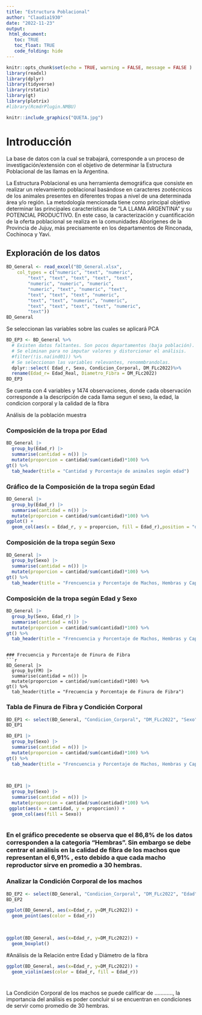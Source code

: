 ```yaml
---
title: "Estructura Poblacional"
author: "Claudia1930"
date: "2022-11-23"
output: 
 html_document:
   toc: TRUE
   toc_float: TRUE
   code_folding: hide
---
```


```r
knitr::opts_chunk$set(echo = TRUE, warning = FALSE, message = FALSE )
library(readxl)
library(dplyr)
library(tidyverse)
library(rstatix)
library(gt)
library(plotrix)
#library(RcmdrPlugin.NMBU)

```

```r
knitr::include_graphics("QUETA.jpg")
```

# Introducción

La base de datos con la cual se trabajará, corresponde a un proceso de investigación/extensión con el objetivo de determinar la Estructura Poblacional de las llamas en la Argentina.

La Estructura Poblacional es una herramienta demográfica que consiste en realizar un relevamiento poblacional basándose en caracteres zootécnicos de los animales presentes en diferentes tropas a nivel de una determinada área y/o región.  La metodología mencionada tiene como principal objetivo determinar las principales características de “LA LLAMA ARGENTINA” y su POTENCIAL PRODUCTIVO.
En este caso, la caracterización y cuantificación de la oferta poblacional se realiza en la comunidades Aborígenes de la Provincia de Jujuy, más precisamente en los departamentos de Rinconada, Cochinoca y Yavi.



## Exploración de los datos

```r
BD_General <- read_excel("BD_General.xlsx", 
    col_types = c("numeric", "text", "numeric", 
        "text", "text", "text", "text", "text", 
        "numeric", "numeric", "numeric", 
        "numeric", "text", "numeric", "text", 
        "text", "text", "text", "numeric", 
        "text", "text", "numeric", "numeric", 
        "text", "text", "text", "text", "numeric", 
        "text"))
BD_General
```
Se seleccionan las variables sobre las cuales se aplicará PCA
```r
BD_EP3 <- BD_General %>% 
  # Existen datos faltantes. Son pocos departamentos (baja población). 
  # Se eliminan para no imputar valores y distorcionar el análisis. 
  #filter(!is.na(ind01)) %>% 
  # Se seleccionan las variables relevantes, renommbrandolas. 
  dplyr::select( Edad_r, Sexo, Condicion_Corporal, DM_FLc2022)%>% 
  rename(Edad_r= Edad_Real, Diametro_Fibra = DM_FLc2022)  
BD_EP3
```
Se cuenta con 4 variables y 1474 observaciones, donde cada observación corresponde a la descripción de cada llama segun el sexo, la edad, la condicion corporal y la calidad de la fibra


Análisis de la población muestra


### Composición de la tropa por Edad
```r
BD_General |> 
  group_by(Edad_r) |> 
  summarise(cantidad = n()) |> 
  mutate(proporcion = cantidad/sum(cantidad)*100) %>%
gt() %>%
  tab_header(title = "Cantidad y Porcentaje de animales según edad")
```

### Gráfico de la Composición de la tropa según Edad
```r
BD_General |> 
  group_by(Edad_r) |> 
  summarise(cantidad = n()) |> 
  mutate(proporcion = cantidad/sum(cantidad)*100) %>%
ggplot() +
  geom_col(aes(x = Edad_r, y = proporcion, fill = Edad_r),position = "dodge", alpha = 0.8)
```

### Composición de la tropa según Sexo
```r
BD_General |> 
  group_by(Sexo) |> 
  summarise(cantidad = n()) |> 
  mutate(proporcion = cantidad/sum(cantidad)*100) %>%
gt() %>%
  tab_header(title = "Frencuencia y Porcentaje de Machos, Hembras y Capones")
```

### Composición de la tropa según Edad y Sexo
```r
BD_General |> 
  group_by(Sexo, Edad_r) |> 
  summarise(cantidad = n()) |> 
  mutate(proporcion = cantidad/sum(cantidad)*100) %>%
gt() %>%
  tab_header(title = "Frencuencia y Porcentaje de Machos, Hembras y Capones")
```






```

### Frecuencia y Porcentaje de Finura de Fibra
```r
BD_General |>
  group_by(FM) |> 
  summarise(cantidad = n()) |> 
  mutate(proporcion = cantidad/sum(cantidad)*100) %>%
gt() %>%
  tab_header(title = "Frecuencia y Porcentaje de Finura de Fibra")
```



### Tabla de Finura de Fibra y Condición Corporal
```r
BD_EP1 <- select(BD_General, "Condicion_Corporal", "DM_FLc2022", "Sexo")
BD_EP1
```

```r
BD_EP1 |> 
  group_by(Sexo) |> 
  summarise(cantidad = n()) |> 
  mutate(proporcion = cantidad/sum(cantidad)*100) %>%
gt() %>%
  tab_header(title = "Frencuencia y Porcentaje de Machos, Hembras y Capones")
 
  
```

```r
BD_EP1 |> 
  group_by(Sexo) |> 
  summarise(cantidad = n()) |> 
  mutate(proporcion = cantidad/sum(cantidad)*100) %>%
 ggplot(aes(x = cantidad, y = proporcion)) +
  geom_col(aes(fill = Sexo))
  
```
### En el gráfico precedente se observa que el 86,8% de los datos corresponden a la categoria "Hembras". Sin embargo se debe centrar el análisis en la calidad de fibra de los machos que representan el 6,91% , esto debido a que cada macho reproductor sirve en promedio a 30 hembras.

### Analizar la Condición Corporal de los machos
```r
BD_EP2 <- select(BD_General, "Condicion_Corporal", "DM_FLc2022", "Edad")
BD_EP2
```
```r
ggplot(BD_General, aes(x=Edad_r, y=DM_FLc2022)) +
  geom_point(aes(color = Edad_r))
 
  
```

```r
ggplot(BD_General, aes(x=Edad_r, y=DM_FLc2022)) +
  geom_boxplot()
```

#Análisis de la Relación entre Edad y Diámetro de la fibra
```r
ggplot(BD_General, aes(x=Edad_r, y=DM_FLc2022)) +
  geom_violin(aes(color = Edad_r, fill = Edad_r))
```
#


La Condición Corporal de los machos se puede calificar de ............, la importancia del análisis es poder concluir si se encuentran en condiciones de servir como promedio de 30 hembras.

